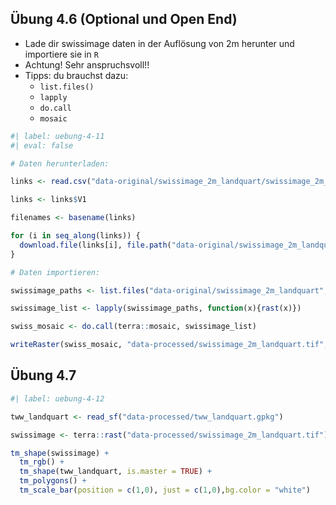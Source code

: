 

## Übung 4.6 (Optional und Open End)

- Lade dir swissimage daten in der Auflösung von 2m herunter und importiere sie in `R`
- Achtung! Sehr anspruchsvoll!!
- Tipps: du brauchst dazu:
  - `list.files()`
  - `lapply`
  - `do.call`
  - `mosaic`






```r
#| label: uebung-4-11
#| eval: false

# Daten herunterladen:

links <- read.csv("data-original/swissimage_2m_landquart/swissimage_2m_urls.csv",header = FALSE)

links <- links$V1

filenames <- basename(links)

for (i in seq_along(links)) {
  download.file(links[i], file.path("data-original/swissimage_2m_landquart/", filenames[i]))
}

# Daten importieren:

swissimage_paths <- list.files("data-original/swissimage_2m_landquart",full.names = TRUE)

swissimage_list <- lapply(swissimage_paths, function(x){rast(x)})

swiss_mosaic <- do.call(terra::mosaic, swissimage_list)

writeRaster(swiss_mosaic, "data-processed/swissimage_2m_landquart.tif", overwrite = TRUE)

```




## Übung 4.7 


```r
#| label: uebung-4-12

tww_landquart <- read_sf("data-processed/tww_landquart.gpkg")

swissimage <- terra::rast("data-processed/swissimage_2m_landquart.tif")

tm_shape(swissimage) +
  tm_rgb() +
  tm_shape(tww_landquart, is.master = TRUE) +
  tm_polygons() +
  tm_scale_bar(position = c(1,0), just = c(1,0),bg.color = "white")
```


